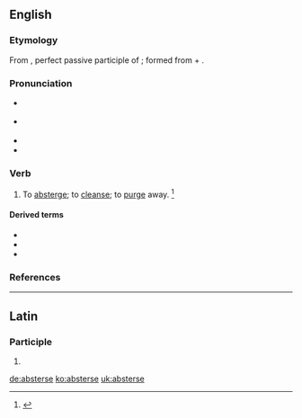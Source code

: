 ==English==

===Etymology===
From {{der|en|la|abstersus}}, perfect passive participle of {{m|la|abstergeō||wipe off, wipe away}}; formed from {{m|la|abs-}} + {{m|la|tergeō||wipe}}.

===Pronunciation===
* {{a|RP}} {{IPA|/əbˈstɜː(ɹ)s/|lang=en}}
* {{a|US}} {{IPA|/æbˈstɝs/|/əbˈstɝs/|lang=en}}
* {{hyphenation|ab|sterse|lang=en}}
* {{rhymes|ɜːs|lang=en}}

===Verb===
{{en-verb|absters}}

# {{lb|en|transitive|now|rare}} To [[absterge]]; to [[cleanse]]; to [[purge]] away. {{defdate|First attested around 1350 to 1470.}}<ref name=SOED>{{R:SOED5|page=10}}</ref>

====Derived terms====
* {{l|en|abstersion}}
* {{l|en|abstersive}}
* {{l|en|abstersiveness}}

===References===
<references/>

----

==Latin==

===Participle===
{{la-part-form|absterse}}

# {{inflection of|abstersus||voc|m|s|lang=la}}

[[de:absterse]]
[[ko:absterse]]
[[uk:absterse]]